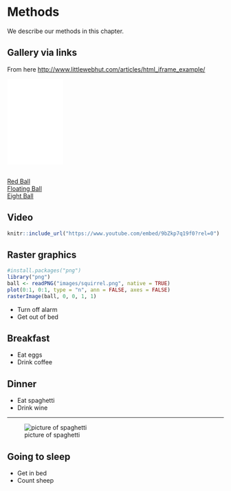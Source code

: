 # Methods

We describe our methods in this chapter.





## Gallery via links
From here <http://www.littlewebhut.com/articles/html_iframe_example/>

<iframe frameborder="0" scrolling="no" width="130" height="198" src="images/eightball.gif" name="imgbox" id="imgbox">
   <p>iframes are not supported by your browser.</p>
</iframe><br />
<a href="images/redball.gif" target="imgbox">Red Ball</a><br />
<a href="images/floatingball.gif" target="imgbox">Floating Ball</a><br />
<a href="images/eightball.gif" target="imgbox">Eight Ball</a>

## Video
```r
knitr::include_url("https://www.youtube.com/embed/9bZkp7q19f0?rel=0")
```

## Raster graphics
```r
#install.packages("png")
library("png")
ball <- readPNG("images/squirrel.png", native = TRUE)
plot(0:1, 0:1, type = "n", ann = FALSE, axes = FALSE)
rasterImage(ball, 0, 0, 1, 1)
```


- Turn off alarm
- Get out of bed

## Breakfast

- Eat eggs
- Drink coffee



## Dinner

- Eat spaghetti
- Drink wine

----

![picture of spaghetti](images/spaghetti.jpg)

## Going to sleep

- Get in bed
- Count sheep
